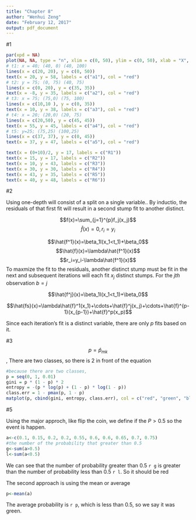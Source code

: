 ---
title: "Chapter 8"
author: "Wenhui Zeng"
date: "February 12, 2017"
output: pdf_document
---
#1
```{r,echo=F,warning=F}
par(xpd = NA)
plot(NA, NA, type = "n", xlim = c(0, 50), ylim = c(0, 50), xlab = "X", ylab = "Y")
# t1: x = 40; (40, 0) (40, 100)
lines(x = c(20, 20), y = c(0, 50))
text(x = 20, y = 58, labels = c("a1"), col = "red")
# t2: y = 75; (0, 75) (40, 75)
lines(x = c(0, 20), y = c(35, 35))
text(x = -8, y = 35, labels = c("a2"), col = "red")
# t3: x = 75; (75,0) (75, 100)
lines(x = c(10,10 ), y = c(0, 35))
text(x = 10, y = 38, labels = c("a3"), col = "red")
# t4: x = 20; (20,0) (20, 75)
lines(x = c(20,50), y = c(45, 45))
text(x = 55, y = 45, labels = c("a4"), col = "red")
# t5: y=25; (75,25) (100,25)
lines(x = c(37, 37), y = c(0, 45))
text(x = 37, y = 47, labels = c("a5"), col = "red")

text(x = (0+10)/2, y = 17, labels = c("R1"))
text(x = 15, y = 17, labels = c("R2"))
text(x = 10, y = 43, labels = c("R3"))
text(x = 30, y = 30, labels = c("R4"))
text(x = 43, y = 35, labels = c("R5"))
text(x = 40, y = 48, labels = c("R6"))
```


#2

Using one-depth will consist of a split on a single variable.. By inductio, the residuals of that first fit will result in a second stump fit to another distinct.

$$f(x)=\sum_{j=1}^{p}f_j(x_j)$$
$$\hat{f}(x)=0, r_i=y_i$$

$$\hat{f^1}(x)=\beta_1I(x_1<t_1)+\beta_0$$
$$\hat{f}(x)=\lambda\hat{f^1}(x)$$
$$r_i=y_i-\lambda\hat{f^1}(x)$$
To maxmize the fit to the residuals, another distinct stump must be fit in the next and subsequent iterations will each fit $x_j$ distinct stumps.
For the $jth$ observation $b=j$

$$\hat{f^j}(x)=\beta_1I(x_1<t_1)+\beta_0$$

$$\hat{fs}(x)=\lambda\hat{f}^1(x_1)+\cdots+\hat{f}^j(x_j)+\cdots+\hat{f}^{p-1}(x_{p-1})+\hat{f}^p(x_p)$$

Since each iteration's fit is a distinct variable, there are only *p* fits based on it.

#3
$$p=\hat{p}_{mk}$$, There are two classes, so there is 2 in front of the equation



```{r,echo=F,warning=F}
#because there are two classes, 
p = seq(0, 1, 0.01)
gini = p * (1 - p) * 2
entropy = -(p * log(p) + (1 - p) * log(1 - p))
class.err = 1 - pmax(p, 1 - p)
matplot(p, cbind(gini, entropy, class.err), col = c("red", "green", "black"))
```
 
#5

Using the major approch, like flip the coin, we define if the $P>0.5$ so the event is happen. 
```{r,echo=F,warning=F}
a<-c(0.1, 0.15, 0.2, 0.2, 0.55, 0.6, 0.6, 0.65, 0.7, 0.75)
#the number of the probability that greater than 0.5
g<-sum(a>0.5)
l<-sum(a<0.5)
```

We can see that the number of probability greater than 0.5 `r g` is greater than the number of probability less than 0.5 `r l`. So it should be red

The second approach is using the mean or average

```{r,echo=F,warning=F}
p<-mean(a)
```

The average probability is `r p`, which is less than 0.5, so we say it was green. 









